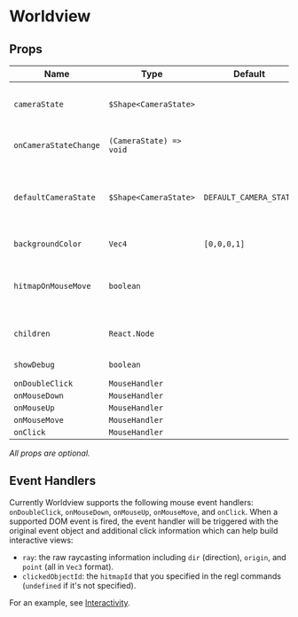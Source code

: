 # Worldview

## Props

| Name                  | Type                    | Default                | Description                                                                                             |
| --------------------- | ----------------------- | ---------------------- | ------------------------------------------------------------------------------------------------------- |
| `cameraState`         | `$Shape<CameraState>`   |                        | control the [cameraState](#/docs/api/camera), must use with `onCameraStateChange`                             |
| `onCameraStateChange` | `(CameraState) => void` |                        | callback whenever the camera state changes                                                              |
| `defaultCameraState`  | `$Shape<CameraState>`   | `DEFAULT_CAMERA_STATE` | pass in this prop to turn Worldview to an uncontrolled component. `onCameraStateChange` will be ignored |
| `backgroundColor`     | `Vec4`                  | `[0,0,0,1]`            | change the scene background color                                                                       |
| `hitmapOnMouseMove`   | `boolean`               |                        | if enabled, the clicked objectId will be returned from the mouse event handler                          |
| `children`            | `React.Node`            |                        | regl components to render inside the Worldview                                                          |
| `showDebug`           | `boolean`               |                        | show debug information                                                                                  |
| `onDoubleClick`       | `MouseHandler`          |                        |                                                                                                         |
| `onMouseDown`         | `MouseHandler`          |                        |                                                                                                         |
| `onMouseUp`           | `MouseHandler`          |                        |                                                                                                         |
| `onMouseMove`         | `MouseHandler`          |                        |                                                                                                         |
| `onClick`             | `MouseHandler`          |                        |                                                                                                         |

*All props are optional.*

## Event Handlers

Currently Worldview supports the following mouse event handlers: `onDoubleClick`, `onMouseDown`, `onMouseUp`, `onMouseMove`, and `onClick`. When a supported DOM event is fired, the event handler will be triggered with the original event object and additional click information which can help build interactive views:

- `ray`: the raw raycasting information including `dir` (direction), `origin`, and `point` (all in `Vec3` format).
- `clickedObjectId`: the `hitmapId` that you specified in the regl commands (`undefined` if it's not specified).

For an example, see [Interactivity](#/docs/examples/interactivity).
